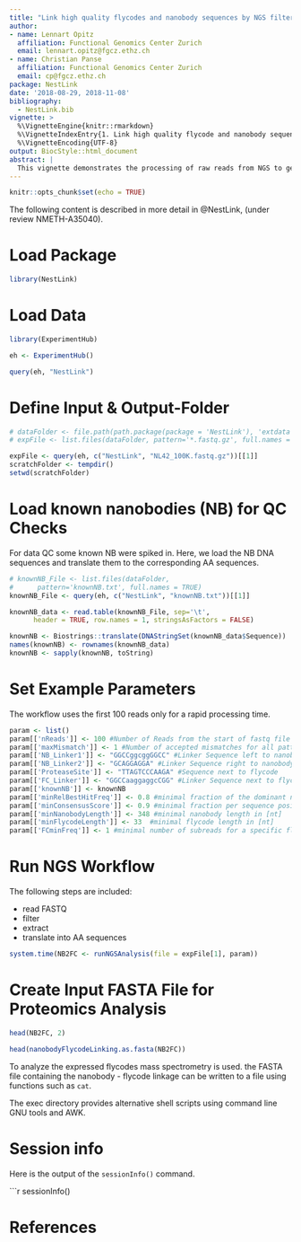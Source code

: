 ```yaml
---
title: "Link high quality flycodes and nanobody sequences by NGS filtering"
author: 
- name: Lennart Opitz
  affiliation: Functional Genomics Center Zurich
  email: lennart.opitz@fgcz.ethz.ch
- name: Christian Panse
  affiliation: Functional Genomics Center Zurich
  email: cp@fgcz.ethz.ch
package: NestLink
date: '2018-08-29, 2018-11-08'
bibliography:
  - NestLink.bib
vignette: >
  %\VignetteEngine{knitr::rmarkdown}
  %\VignetteIndexEntry{1. Link high quality flycode and nanobody sequences by NGS filtering.}
  %\VignetteEncoding{UTF-8}
output: BiocStyle::html_document
abstract: |
  This vignette demonstrates the processing of raw reads from NGS to generate the flycode to nanobody linkage used in the proteomics data analysis. The workflow includes several filtering steps to extract high quality nanobody and flycode amino acid sequences.
---
```


```r
knitr::opts_chunk$set(echo = TRUE)
```

<!-- TODO(LO): Define Input -->
The following content is described in more detail in @NestLink, (under review  NMETH-A35040).

# Load Package
```r
library(NestLink)
```

# Load Data

```r
library(ExperimentHub)

eh <- ExperimentHub()

query(eh, "NestLink")
```

# Define Input & Output-Folder

<!-- TODO(LO): do we have a reference to the entire data set? no-->

```r
# dataFolder <- file.path(path.package(package = 'NestLink'), 'extdata')
# expFile <- list.files(dataFolder, pattern='*.fastq.gz', full.names = TRUE)

expFile <- query(eh, c("NestLink", "NL42_100K.fastq.gz"))[[1]]
scratchFolder <- tempdir()
setwd(scratchFolder)
```

# Load known nanobodies (NB) for QC Checks

For data QC some known NB were spiked in.
Here, we load the NB DNA sequences and translate them to the corresponding AA sequences.

```r
# knownNB_File <- list.files(dataFolder,
#      pattern='knownNB.txt', full.names = TRUE)
knownNB_File <- query(eh, c("NestLink", "knownNB.txt"))[[1]]

knownNB_data <- read.table(knownNB_File, sep='\t',
      header = TRUE, row.names = 1, stringsAsFactors = FALSE)

knownNB <- Biostrings::translate(DNAStringSet(knownNB_data$Sequence))
names(knownNB) <- rownames(knownNB_data)
knownNB <- sapply(knownNB, toString)
```

# Set Example Parameters

The workflow uses the first 100 reads only for a rapid processing time.

```r
param <- list()
param[['nReads']] <- 100 #Number of Reads from the start of fastq file to process
param[['maxMismatch']] <- 1 #Number of accepted mismatches for all pattern search steps
param[['NB_Linker1']] <- "GGCCggcggGGCC" #Linker Sequence left to nanobody
param[['NB_Linker2']] <- "GCAGGAGGA" #Linker Sequence right to nanobody
param[['ProteaseSite']] <- "TTAGTCCCAAGA" #Sequence next to flycode
param[['FC_Linker']] <- "GGCCaaggaggcCGG" #Linker Sequence next to flycode
param[['knownNB']] <- knownNB
param[['minRelBestHitFreq']] <- 0.8 #minimal fraction of the dominant nanobody for a specific flycode
param[['minConsensusScore']] <- 0.9 #minimal fraction per sequence position in nanabody consensus sequence calculation
param[['minNanobodyLength']] <- 348 #minimal nanobody length in [nt]
param[['minFlycodeLength']] <- 33  #minimal flycode length in [nt]
param[['FCminFreq']] <- 1 #minimal number of subreads for a specific flycode to keep it in the analysis
```

# Run NGS Workflow

The following steps are included:

- read FASTQ
- filter
- extract
- translate into AA sequences


```r
system.time(NB2FC <- runNGSAnalysis(file = expFile[1], param))
```

# Create Input FASTA File for Proteomics Analysis

```r
head(NB2FC, 2)
```

```r
head(nanobodyFlycodeLinking.as.fasta(NB2FC))
```

To analyze the expressed flycodes mass spectrometry is used.
the FASTA file containing the nanobody - flycode linkage can
be written to a file using functions such as `cat`.

The exec directory provides alternative shell scripts
using command line GNU tools and AWK.

# Session info

Here is the output of the `sessionInfo()` command.

```r
sessionInfo()

# References
